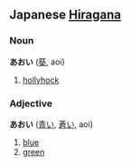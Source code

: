 == Japanese [[Hiragana]] ==                             
===Noun===
'''あおい''' ([[葵]], aoi)

#[[hollyhock]]

===Adjective===
'''あおい''' ([[青い]], [[蒼い]], aoi)

#[[blue]]
#[[green]]